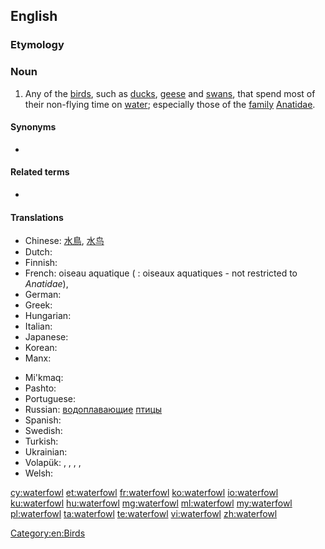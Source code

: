 ==English==

===Etymology===
{{compound|water|fowl|lang=en}}

===Noun===
{{wikipedia}}
{{en-noun|waterfowl|s}}

# Any of the [[bird]]s, such as [[duck]]s, [[geese]] and [[swan]]s, that spend most of their non-flying time on [[water]]; especially those of the [[family]] [[Anatidae]].

====Synonyms====
* {{l|en|wildfowl}}

====Related terms====
* {{l|en|landfowl}}

====Translations====
{{trans-top|birds that spend most of their non-flying time on water}}
* Chinese: [[水鳥]], [[水鸟]]
* Dutch: {{t+|nl|watervogels}}
* Finnish: {{t+|fi|vesilintu}}
* French: oiseau aquatique {{g|m}} ({{g|p}} : oiseaux aquatiques - not restricted to ''Anatidae''), {{t+|fr|sauvagine|f}}
* German: {{t+|de|Wasservogel|m}}
* Greek: {{t|el|υδρόβια πουλιά|p}}
* Hungarian: {{t+|hu|vízimadár}}
* Italian: {{t|it|uccelli acquatici|m-p}}
* Japanese: {{t+|ja|水鳥|sc=Jpan|tr=suichō}}
* Korean: {{t|ko|물새|tr=mulsae}}
* Manx: {{t|gv|eean ushtey|m}}
{{trans-mid}}
* Mi'kmaq: {{t|mic|sisip}}
* Pashto: {{t|ps|هېلۍ|f|tr=heləi|sc=ps-Arab}}
* Portuguese: {{t|pt|[[ave]] [[aquática]]|f}}
* Russian: [[водоплавающий|водоплавающие]] [[птица|птицы]]
* Spanish: {{t|es|aves acuáticas|f-p}}
* Swedish: {{t+|sv|sjöfågel|c}}
* Turkish: {{t|tr|su kuşu}}
* Ukrainian: {{t|uk|водоплавні птахи|p|m|sc=Cyrl}}
* Volapük: {{qualifier|♂♀}} {{t+|vo|vataböd}}, {{qualifier|♂}} {{t|vo|vatahiböd}}, {{qualifier|♀}} {{t|vo|vatajiböd}}, {{qualifier|♂♀}} {{t|vo|vataböds|p}}, {{qualifier|collective ♂♀}} {{t+|vo|vatabödem}}
* Welsh: {{t|cy|aderyn dŵr|m}}
{{trans-bottom}}

[[Category:en:Birds]]

[[cy:waterfowl]]
[[et:waterfowl]]
[[fr:waterfowl]]
[[ko:waterfowl]]
[[io:waterfowl]]
[[ku:waterfowl]]
[[hu:waterfowl]]
[[mg:waterfowl]]
[[ml:waterfowl]]
[[my:waterfowl]]
[[pl:waterfowl]]
[[ta:waterfowl]]
[[te:waterfowl]]
[[vi:waterfowl]]
[[zh:waterfowl]]
